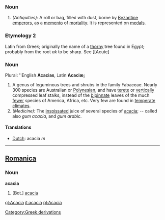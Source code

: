 ===Noun===
#''(Antiquities):'' A roll or bag, filled with dust, borne by [[Byzantine]] [[emperors]], as a [[memento]] of [[mortality]]. It is represented on [[medals]].
===Etymology 2===
Latin from Greek; originally the name of a [[thorny]] tree found in Egypt; probably from the root ''ak'' to be sharp. See [[Acute]
===Noun===
Plural: ''English '''Acacias''', Latin '''Acaciæ;'''
#A genus of leguminous trees and shrubs in the family Fabaceae. Nearly 300 species are Australian or [[Polynesian]], and have [[terete]] or [[vertically]] compressed leaf stalks, instead of the [[bipinnate]] leaves of the much [[fewer]] species of America, Africa, etc. Very few are found in [[temperate]] [[climates]].
#''(Medicine):'' The [[inspissated]] juice of several species of [[acacia]]; -- called also ''gum acacia'', and ''gum arabic''.

====Translations====
*[[Dutch]]: acacia ''m''
----

==[[Romanica]]==
===Noun===
<b>acacia</b>
#[Bot.] [[acacia]]

[[gl:Acacia]]
[[it:acacia]]
[[pl:Acacia]]
[[Category:Greek derivations]]